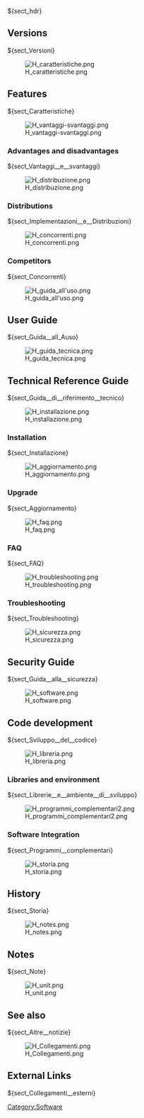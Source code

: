 ${sect_hdr}


==Versions==
${sect_Versioni}



[[File:H caratteristiche.png|left]]
==Features==
${sect_Caratteristiche}


[[File:H vantaggi-svantaggi.png|left]]
===Advantages and disadvantages===
${sect_Vantaggi__e__svantaggi}


[[File:H distribuzione.png|left]]
===Distributions===
${sect_Implementazioni__e__Distribuzioni}


[[File:H concorrenti.png|left]]
===Competitors===
${sect_Concorrenti}



[[File:H guida all'uso.png|left]]
==User Guide==
${sect_Guida__all_Auso}




[[File:H guida tecnica.png|left]]
==Technical Reference Guide==
${sect_Guida__di__riferimento__tecnico}


[[File:H installazione.png|left]]
===Installation===
${sect_Installazione}


[[File:H aggiornamento.png|left]]
===Upgrade===
${sect_Aggiornamento}


[[File:H faq.png|left]]
===FAQ===
${sect_FAQ}


[[File:H troubleshooting.png|left]]
===Troubleshooting===
${sect_Troubleshooting}



[[File:H sicurezza.png|left]]
==Security Guide==
${sect_Guida__alla__sicurezza}



[[File:H software.png|left]]
==Code development==
${sect_Sviluppo__del__codice}


[[File:H libreria.png|left]]
===Libraries and environment===
${sect_Librerie__e__ambiente__di__sviluppo}


[[File:H programmi_complementari2.png|left]]
===Software Integration===
${sect_Programmi__complementari}



[[File:H storia.png|left]]
==History==
${sect_Storia}



[[File:H notes.png|left]]
==Notes==
${sect_Note}



[[File:H unit.png|left]]
==See also==
${sect_Altre__notizie}



[[File:H Collegamenti.png|left]]
==External Links==
${sect_Collegamenti__esterni}


[[Category:Software]]
